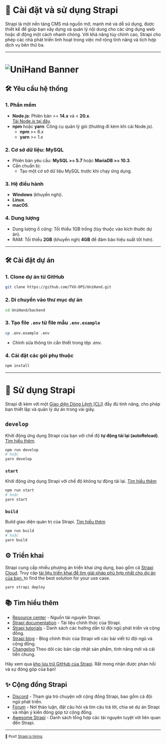 # 🚀 Cài đặt và sử dụng Strapi

Strapi là một nền tảng CMS mã nguồn mở, mạnh mẽ và dễ sử dụng, được thiết kế để giúp bạn xây dựng và quản lý nội dung cho các ứng dụng web hoặc di động một cách nhanh chóng. Với khả năng tùy chỉnh cao, Strapi cho phép các nhà phát triển linh hoạt trong việc mở rộng tính năng và tích hợp dịch vụ bên thứ ba.

---
# ![UniHand Banner](/img/backend.png)

## 🛠️ Yêu cầu hệ thống

### 1. **Phần mềm**
- **Node.js**: Phiên bản >= **14.x** và < **20.x**.  
  [Tải Node.js tại đây](https://nodejs.org).
- **npm** hoặc **yarn**: Công cụ quản lý gói (thường đi kèm khi cài Node.js).  
  - **npm** >= 6.x  
  - **yarn** >= 1.x  

### 2. **Cơ sở dữ liệu: MySQL**
- Phiên bản yêu cầu: **MySQL >= 5.7** hoặc **MariaDB >= 10.3**.  
- Cần chuẩn bị:
  - Tạo một cơ sở dữ liệu MySQL trước khi chạy ứng dụng.

### 3. **Hệ điều hành**
- **Windows** (khuyến nghị).
- **Linux**.  
- **macOS**.  

### 4. **Dung lượng**
- Dung lượng ổ cứng: Tối thiểu 1GB trống (tùy thuộc vào kích thước dự án).  
- RAM: Tối thiểu **2GB** (khuyến nghị **4GB** để đảm bảo hiệu suất tốt hơn).
---

## 🛠️ Cài đặt dự án

### 1. Clone dự án từ GitHub
```bash
git clone https://github.com/TVU-OPS/UniHand.git
```
### 2. Di chuyển vào thư mục dự án
```bash
cd UniHand/backend
```
### 3. Tạo file `.env` từ file mẫu `.env.example`
```bash
cp .env.example .env
```
- Chỉnh sửa thông tin cần thiết trong tệp .env.
### 4. Cài đặt các gói phụ thuộc
```bash
npm install
```

---

# 🚀 Sử dụng Strapi

Strapi đi kèm với một [Giao diện Dòng Lệnh (CLI)](https://docs.strapi.io/dev-docs/cli) đầy đủ tính năng, cho phép bạn thiết lập và quản lý dự án trong vài giây.

## `develop`

Khởi động ứng dụng Strapi của bạn với chế độ **tự động tải lại (autoReload)**.  
[Tìm hiểu thêm](https://docs.strapi.io/dev-docs/cli#strapi-develop).

```bash
npm run develop
# hoặc
yarn develop
```

### `start`

Khởi động ứng dụng Strapi với chế độ không tự động tải lại. [Tìm hiểu thêm](https://docs.strapi.io/dev-docs/cli#strapi-start)

```bash
npm run start
# hoặc
yarn start
```

### `build`

Build giao diện quản trị của Strapi. [Tìm hiểu thêm](https://docs.strapi.io/dev-docs/cli#strapi-build)

```bash
npm run build
# hoặc
yarn build
```

## ⚙️ Triển khai

Strapi cung cấp nhiều phương án triển khai ứng dụng, bao gồm cả [Strapi Cloud](https://cloud.strapi.io). Truy cập [tài liệu triển khai để tìm giải pháp phù hợp nhất cho dự án của bạn. ](https://docs.strapi.io/dev-docs/deployment) to find the best solution for your use case.

```
yarn strapi deploy
```

## 📚 Tìm hiểu thêm

- [Resource center](https://strapi.io/resource-center) - Nguồn tài nguyên Strapi.
- [Strapi documentation](https://docs.strapi.io)  - Tài liệu chính thức của Strapi.
- [Strapi tutorials](https://strapi.io/tutorials) - Danh sách các hướng dẫn từ đội ngũ phát triển và cộng đồng.
- [Strapi blog](https://strapi.io/blog) - Blog chính thức của Strapi với các bài viết từ đội ngũ và cộng đồng.
- [Changelog](https://strapi.io/changelog)  Theo dõi các bản cập nhật sản phẩm, tính năng mới và cải tiến chung.

Hãy xem qua [kho lưu trữ GitHub của Strapi](https://github.com/strapi/strapi). Rất mong nhận được phản hồi và sự đóng góp của bạn!

## ✨ Cộng đồng Strapi

- [Discord](https://discord.strapi.io) - Tham gia trò chuyện với cộng đồng Strapi, bao gồm cả đội ngũ phát triển.
- [Forum](https://forum.strapi.io/) - Nơi thảo luận, đặt câu hỏi và tìm câu trả lời, chia sẻ dự án Strapi và nhận ý kiến đóng góp từ cộng đồng.
- [Awesome Strapi](https://github.com/strapi/awesome-strapi)  - Danh sách tổng hợp các tài nguyên tuyệt vời liên quan đến Strapi.

---

<sub>🤫 Psst! [Strapi is hiring](https://strapi.io/careers).</sub>